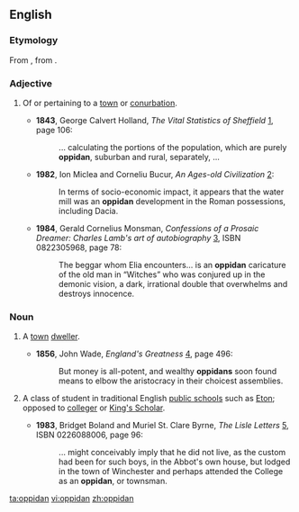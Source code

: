 ==English==

===Etymology===
From {{etyl|la}} {{lena}} {{term|oppidanus|lang=la}}, from {{term|oppidum|lang=la||town}}.

===Adjective===
{{en-adj|-}}

# {{rare}} Of or pertaining to a [[town]] or [[conurbation]].
#* '''1843''', George Calvert Holland, ''The Vital Statistics of Sheffield'' [http://books.google.com/books?id=57kHAAAAQAAJ], page 106:
#*: ... calculating the portions of the population, which are purely '''oppidan''', suburban and rural, separately, ...
#* '''1982''', Ion Miclea and Corneliu Bucur, ''An Ages-old Civilization'' [http://books.google.com/books?id=QkwvAAAAMAAJ]:
#*: In terms of socio-economic impact, it appears that the water mill was an '''oppidan''' development in the Roman possessions, including Dacia.
#* '''1984''', Gerald Cornelius Monsman, ''Confessions of a Prosaic Dreamer: Charles Lamb's art of autobiography'' [http://books.google.com/books?id=hd5rK-fXdM4C], ISBN 0822305968, page 78:
#*: The beggar whom Elia encounters... is an '''oppidan''' caricature of the old man in “Witches” who was conjured up in the demonic vision, a dark, irrational double that overwhelms and destroys innocence.

===Noun===
{{en-noun}}

# {{rare|obsolete}} A [[town]] [[dweller]].
#* '''1856''', John Wade, ''England's Greatness'' [http://books.google.com/books?id=KqguAAAAMAAJ], page 496:
#*: But money is all-potent, and wealthy '''oppidans''' soon found means to elbow the aristocracy in their choicest assemblies.
# {{qualifier|also [[Oppidan]]}} A class of student in traditional English [[public school]]s such as [[w:Eton|Eton]]; opposed to [[colleger]] or [[King's Scholar]].
#* '''1983''', Bridget Boland and Muriel St. Clare Byrne, ''The Lisle Letters'' [http://books.google.com/books?id=WWeZogmqYooC], ISBN 0226088006, page 96:
#*: ... might conceivably imply that he did not live, as the custom had been for such boys, in the Abbot's own house, but lodged in the town of Winchester and perhaps attended the College as an '''oppidan''', or townsman.

[[ta:oppidan]]
[[vi:oppidan]]
[[zh:oppidan]]